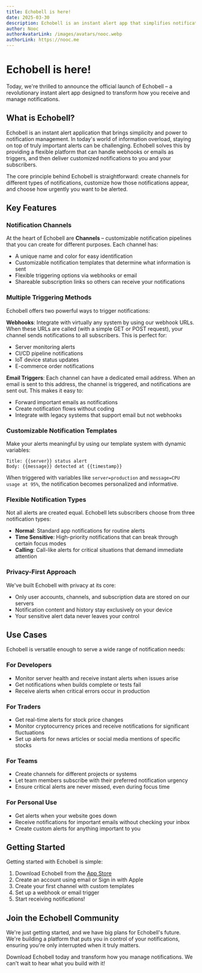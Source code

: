 ```yaml
---
title: Echobell is here!
date: 2025-03-30
description: Echobell is an instant alert app that simplifies notifications management.
author: Nooc
authorAvatarLink: /images/avatars/nooc.webp
authorLink: https://nooc.me
---
```


# Echobell is here!

Today, we're thrilled to announce the official launch of Echobell – a revolutionary instant alert app designed to transform how you receive and manage notifications.

## What is Echobell?

Echobell is an instant alert application that brings simplicity and power to notification management. In today's world of information overload, staying on top of truly important alerts can be challenging. Echobell solves this by providing a flexible platform that can handle webhooks or emails as triggers, and then deliver customized notifications to you and your subscribers.

The core principle behind Echobell is straightforward: create channels for different types of notifications, customize how those notifications appear, and choose how urgently you want to be alerted.

## Key Features

### Notification Channels
At the heart of Echobell are **Channels** – customizable notification pipelines that you can create for different purposes. Each channel has:
- A unique name and color for easy identification
- Customizable notification templates that determine what information is sent
- Flexible triggering options via webhooks or email
- Shareable subscription links so others can receive your notifications

### Multiple Triggering Methods
Echobell offers two powerful ways to trigger notifications:

**Webhooks**: Integrate with virtually any system by using our webhook URLs. When these URLs are called (with a simple GET or POST request), your channel sends notifications to all subscribers. This is perfect for:
- Server monitoring alerts
- CI/CD pipeline notifications
- IoT device status updates
- E-commerce order notifications

**Email Triggers**: Each channel can have a dedicated email address. When an email is sent to this address, the channel is triggered, and notifications are sent out. This makes it easy to:
- Forward important emails as notifications
- Create notification flows without coding
- Integrate with legacy systems that support email but not webhooks

### Customizable Notification Templates
Make your alerts meaningful by using our template system with dynamic variables:

```
Title: {{server}} status alert
Body: {{message}} detected at {{timestamp}}
```

When triggered with variables like `server=production` and `message=CPU usage at 95%`, the notification becomes personalized and informative.

### Flexible Notification Types
Not all alerts are created equal. Echobell lets subscribers choose from three notification types:

- **Normal**: Standard app notifications for routine alerts
- **Time Sensitive**: High-priority notifications that can break through certain focus modes
- **Calling**: Call-like alerts for critical situations that demand immediate attention

### Privacy-First Approach
We've built Echobell with privacy at its core:
- Only user accounts, channels, and subscription data are stored on our servers
- Notification content and history stay exclusively on your device
- Your sensitive alert data never leaves your control

## Use Cases

Echobell is versatile enough to serve a wide range of notification needs:

### For Developers
- Monitor server health and receive instant alerts when issues arise
- Get notifications when builds complete or tests fail
- Receive alerts when critical errors occur in production

### For Traders
- Get real-time alerts for stock price changes
- Monitor cryptocurrency prices and receive notifications for significant fluctuations
- Set up alerts for news articles or social media mentions of specific stocks

### For Teams
- Create channels for different projects or systems
- Let team members subscribe with their preferred notification urgency
- Ensure critical alerts are never missed, even during focus time

### For Personal Use
- Get alerts when your website goes down
- Receive notifications for important emails without checking your inbox
- Create custom alerts for anything important to you

## Getting Started

Getting started with Echobell is simple:

1. Download Echobell from the [App Store](https://apps.apple.com/app/id6743597198)
2. Create an account using email or Sign in with Apple
3. Create your first channel with custom templates
4. Set up a webhook or email trigger
5. Start receiving notifications!

## Join the Echobell Community

We're just getting started, and we have big plans for Echobell's future. We're building a platform that puts you in control of your notifications, ensuring you're only interrupted when it truly matters.

Download Echobell today and transform how you manage notifications. We can't wait to hear what you build with it!